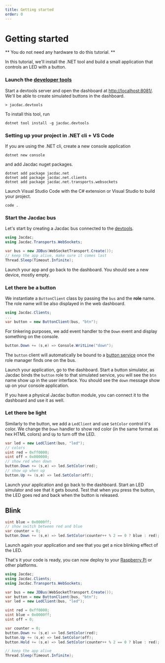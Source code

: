 ```yaml
---
title: Getting started
order: 0
---
```


# Getting started

** You do not need any hardware to do this tutorial. **

In this tutorial, we'll install the .NET tool and build a small
application that controls an LED with a button.

### Launch the [developer tools](/clients/dotnet/devtools/)

Start a devtools server and open the dashboard at [http://localhost:8081/](http://localhost:8081/).
We'll be able to create simulated buttons in the dashboard.

```
> jacdac.devtools
```

To install this tool, run

```
dotnet tool install -g jacdac.devtools
```

### Setting up your project in .NET cli + VS Code

If you are using the .NET cli, create a new console application

```
dotnet new console
```

and add Jacdac nuget packages.

```
dotnet add package jacdac.net
dotnet add package jacdac.net.clients
dotnet add package jacdac.net.transports.websockets
```

Launch Visual Studio Code with the C# extension or Visual Studio to build your project.

```
code .
```

### Start the Jacdac bus

Let's start by creating a Jacdac bus connected to the [devtools](/clients/dotnet/devtools/).

```cs
using Jacdac;
using Jacdac.Transports.WebSockets;

var bus = new JDBus(WebSocketTransport.Create());
// keep the app alive, make sure it comes last
Thread.Sleep(Timeout.Infinite);
```

Launch your app and go back to the dashboard. You should see a new device,
mostly empty.

### Let there be a button

We instantiate a `ButtonClient` class by passing the `bus`
and the **role** name. The role name will be also displayed in the
web dashboard.

```cs
using Jacdac.Clients;
...
var button = new ButtonClient(bus, "btn");
```

For tinkering purposes, we add event handler to the `Down` event
and display something on the console.

```cs
button.Down += (s,e) => Console.WritLine("down");
```

The `button` client will automatically be bound to a [button service](/services/button/)
once the role manager finds one on the bus.

Launch your application, go to the dashboard.
Start a button simulator, as Jacdac binds the `button` role to that simulated service, you will
see the `btn` name show up in the user interface.
You should see the `down` message show up on your console application.

If you have a physical Jacdac button module, you can connect it to the dashboard and use it as well.

### Let there be light

Similarly to the button, we add a `LedClient` and use `SetColor` control it's color.
We change the `Down` handler to show red color (in the same format as hex HTML colors)
and `Up` to turn off the LED.

```cs
var led = new LedClient(bus, "led");
// colors
uint red = 0xff0000;
uint off = 0x000000;
// show red when down
button.Down += (s,e) => led.SetColor(red);
// show up when up
button.Up += (s,e) => led.SetColor(off);
```

Launch your application and go back to the dashboard.
Start an LED simulator and see that it gets bound. Test that when you press the button,
the LED goes red and back when the button is released.

## Blink

```cs
uint blue = 0x0000ff;
// show switch between red and blue
var counter = 0;
button.Down += (s,e) => led.SetColor(counter++ % 2 == 0 ? blue : red);
```

Launch again your application and see that you get a nice blinking effect of the LED.

That's it your code is ready, you can now deploy to your [Raspberry Pi](/clients/dotnet/raspberry-pi/) or other platforms.

```cs
using Jacdac;
using Jacdac.Clients;
using Jacdac.Transports.WebSockets;

var bus = new JDBus(WebSocketTransport.Create());
var button = new ButtonClient(bus, "btn");
var led = new LedClient(bus, "led");

uint red = 0xff0000;
uint blue = 0x0000ff;
uint off = 0;

var counter = 0;
button.Down += (s,e) => led.SetColor(red);
button.Up += (s,e) => led.SetColor(off);
button.Hold += (s,e) => led.SetColor(counter++ % 2 == 0 ? blue : red);

// keep the app alive
Thread.Sleep(Timeout.Infinite);
```
